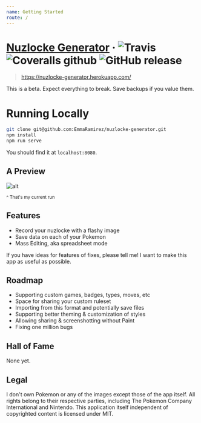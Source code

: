 ```yaml
---
name: Getting Started
route: /
---
```

# [Nuzlocke Generator](https://nuzlocke-generator.herokuapp.com/) · ![Travis](https://img.shields.io/travis/EmmaRamirez/nuzlocke-generator.svg?style=flat-square)  ![Coveralls github](https://img.shields.io/coveralls/github/EmmaRamirez/nuzlocke-generator.svg?style=flat-square) ![GitHub release](https://img.shields.io/github/release/EmmaRamirez/nuzlocke-generator.svg?style=flat-square)

> https://nuzlocke-generator.herokuapp.com/

This is a beta. Expect everything to break. Save backups if you value them.

# Running Locally

```bash
git clone git@github.com:EmmaRamirez/nuzlocke-generator.git
npm install
npm run serve
```

You should find it at `localhost:8080`.

## A Preview

![alt](./src/assets/media.png)

<small>^ That's my current run</small>

## Features
- Record your nuzlocke with a flashy image
- Save data on each of your Pokemon
- Mass Editing, aka spreadsheet mode

If you have ideas for features of fixes, please tell me! I want to make this app as useful as possible.


## Roadmap
- Supporting custom games, badges, types, moves, etc
- Space for sharing your custom ruleset
- Importing from this format and potentially save files
- Supporting better theming & customization of styles
- Allowing sharing & screenshotting without Paint
- Fixing one million bugs

## Hall of Fame

None yet.

## Legal

I don't own Pokemon or any of the images except those of the app itself. All rights belong to their respective parties, including The Pokemon Company International and Nintendo. This application itself independent of copyrighted content is licensed under MIT.